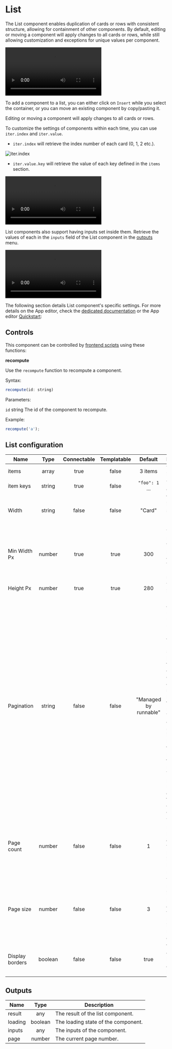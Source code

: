 
# List

The List component enables duplication of cards or rows with consistent structure, allowing for containment of other components. By default, editing or moving a component will apply changes to all cards or rows, while still allowing customization and exceptions for unique values per component.

<video
	className="border-2 rounded-lg object-cover w-full h-full dark:border-gray-800"
	autoPlay
	controls
	src="/videos/list_component.mp4"
	alt="list component"
/>
<br />

To add a component to a list, you can either click on `Insert` while you select the container, or you can move an existing component by copy/pasting it.

Editing or moving a component will apply changes to all cards or rows.

To customize the settings of components within each time, you can use `iter.index` and `iter.value`.

- `iter.index` will retrieve the index number of each card (0, 1, 2 etc.).

![iter.index](../../assets/apps/4_app_component_library/iter.index.png.webp)

- `iter.value.key` will retrieve the value of each key defined in the `items` section.

<video
	className="border-2 rounded-lg object-cover w-full h-full dark:border-gray-800"
	autoPlay
	controls
	src="/videos/iter.value.mp4"
	alt="iter.value"
/>
<br />

List components also support having inputs set inside them. Retrieve the values of each in the `inputs` field of the List component in the [outputs](../2_outputs.mdx) menu.

<video
	className="border-2 rounded-lg object-cover w-full h-full dark:border-gray-800"
	autoPlay
	controls
	src="/videos/list_inputs.mp4"
	alt="List inputs"
/>
<br />

The following section details List component's specific settings. For more details on the App editor, check the [dedicated documentation](../0_app_editor/index.mdx) or the App editor [Quickstart](../../getting_started/7_apps_quickstart/index.mdx):

<div className="grid grid-cols-2 gap-6 mb-4">
	<DocCard
		color="orange"
		title="App editor Documentation"
		description="The app editor is a low-code builder to create custom User Interfaces with a mix of drag-and-drop and code."
		href="/docs/apps/app_editor"
	/>
	<DocCard
		color="orange"
		title="Apps quickstart"
		description="Learn how to build your first app in a matter of minutes."
		href="/docs/getting_started/apps_quickstart"
	/>
</div>

## Controls

This component can be controlled by [frontend scripts](../3_app-runnable-panel.mdx#frontend-scripts) using these functions:

**recompute**

Use the `recompute` function to recompute a component.

Syntax:

```js
recompute(id: string)
```

Parameters:

`id` string
The id of the component to recompute.

Example:

```js
recompute('a');
```

<div className="grid grid-cols-2 gap-6 mb-4">
	<DocCard
		color="orange"
		title="Runnable editor"
		description="Learn how to create and configure Apps runnables."
		href="/docs/apps/app-runnable-panel"
	/>
</div>

## List configuration

| Name            |  Type   | Connectable | Templatable |        Default        | Description                                                                                                                                                                                                                                                                                                       |
| --------------- | :-----: | :---------: | :---------: | :-------------------: | ----------------------------------------------------------------------------------------------------------------------------------------------------------------------------------------------------------------------------------------------------------------------------------------------------------------- |
| items           |  array  |    true     |    false    |        3 items        | The list items.                                                                                                                                                                                                                                                                                                   |
| item keys       | string  |    true     |    false    |    `"foo": 1` ...     | The keys of each card.                                                                                                                                                                                                                                                                                            |
| Width           | string  |    false    |    false    |        "Card"         | Whether items should be "Card" of "Full Row".                                                                                                                                                                                                                                                                     |
| Min Width Px    | number  |    true     |    true     |          300          | The minimum width in pixels. Only applies when "Width" is set to Card                                                                                                                                                                                                                                             |
| Height Px       | number  |    true     |    true     |          280          | The height in pixels.                                                                                                                                                                                                                                                                                             |
| Pagination      | string  |    false    |    false    | "Managed by runnable" | Pagination can be managed using two methods: By the component: Based on a specified page size, the component divides the array into several pages. By the runnable: The component shows all items, leaving the task of pagination to the runnable. The current page number is available in the component outputs. |
| Page count      | number  |    false    |    false    |           1           | The number of pages. Only applies when pagination is managed by the runnable.                                                                                                                                                                                                                                     |
| Page size       | number  |    false    |    false    |           3           | The number of items per page. Only applies when pagination is managed by component.                                                                                                                                                                                                                               |
| Display borders | boolean |    false    |    false    |         true          | Whether to display borders around the list items.                                                                                                                                                                                                                                                                 |

## Outputs

| Name    |  Type   | Description                         |
| ------- | :-----: | ----------------------------------- |
| result  |   any   | The result of the list component.   |
| loading | boolean | The loading state of the component. |
| inputs  |   any   | The inputs of the component.        |
| page    | number  | The current page number.            |
